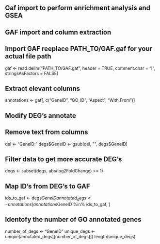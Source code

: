 ## Gaf import to perform enrichment analysis and GSEA

## GAF import and column extraction

## Import GAF reeplace PATH_TO/GAF.gaf for your actual file path
gaf <- read.delim("PATH_TO/GAF.gaf", header = TRUE, comment.char = "!", stringsAsFactors = FALSE)

## Extract elevant columns
annotations <- gaf[, c("GeneID", "GO_ID", "Aspect", "With.From")]

## Modify DEG's annotate

## Remove text from columns
del <- "GeneID:"
degs$GeneID <- gsub(del, "", degs$GeneID)

## Filter data to get more accurate DEG's
degs <- subset(degs, abs(log2FoldChange) >= 1)

## Map ID's from DEG's to GAF
ids_to_gaf <- degs$GeneID
annotated_degs <- annotations[annotations$GeneID %in% ids_to_gaf, ]

## Identofy the number of GO annotated genes
number_of_degs <- "GeneID"
unique_degs <- unique(annotated_degs[[number_of_degs]])
length(unique_degs)
